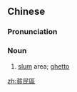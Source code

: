 {{also|贫民区}}
==Chinese==
{{zh-forms|s=贫民区|type=21}}

===Pronunciation===
{{zh-pron
|m=pínmínqū
|c=pan4 man4 keoi1
|cat=n
}}

===Noun===
{{zh-noun}}

# [[slum]] area; [[ghetto]]

[[zh:貧民區]]